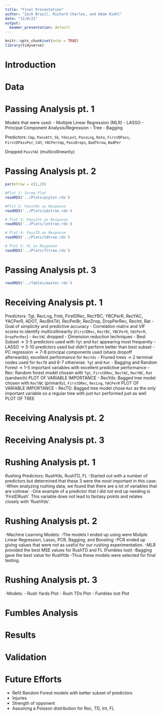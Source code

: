 ```yaml
---
title: "Final Presentation"
author: "Zach Brazil, Richard Charles, and Adam Kiehl"
date: "12/8/21"
output: 
  beamer_presentation: default
---
```


```r
knitr::opts_chunk$set(echo = TRUE)
library(tidyverse)
```

# Introduction

# Data

# Passing Analysis pt. 1

Models that were used:
  - Multiple Linear Regression (MLR)
  - LASSO
  - Principal Component Analysis/Regression
  - Tree
  - Bagging

Predictors: `Cmp`, `PassAtt`, `Sk`, `YdsLost`, `PassLng`, `Rate`, `FirstDPass`, `FirstDPassPer`, `CAY`, `YACPerCmp`, `PassDrops`, `BadThrow`, `BadPer`

Dropped `PassYAC` (multicollinearity)

# Passing Analysis pt. 2

```r
par(mfrow = c(2,2))

#Plot 1: Scree Plot
readRDS('../Plots/pcplot.rds')

#Plot 2: PassYds as Response
readRDS('../Plots/ydstree.rds')

# Plot 3: PassInt as Response
readRDS('../Plots/inttree.rds')

# Plot 4: PassTD as Response
readRDS('../Plots/tdtree.rds')

# Plot 5: FL as Response
readRDS('../Plots/fltree.rds')
```

# Passing Analysis pt. 3

```r
readRDS('../Tables/master.rds')
```

# Receiving Analysis pt. 1

Predictors: Tgt, RecLng, Fmb, FirstDRec, RecYBC, YBCPerR, RecYAC, YACPerR, ADOT, RecBrkTkl, RecPerBr, RecDrop, DropPerRec, RecInt, Rat
- Goal of simplicity and predictive accuracy
- Correlation matrix and VIF scores to identify multicollinearity (`FirstDRec`, `RecYBC`, `YBCPerR`, `YACPerR`, `DropPerRec`)
- `RecYAC` dropped
- Dimension reduction techniques
  - Best Subset -> 3-5 predictors used with `Tgt` and `Rat` appearing most frequently
  - LASSO -> 5-10 predictors used but didn't perform better than best subset 
  - PC regression -> 7-8 principal components used (sharp dropoff afterwards); excellent performance for `RecYds`
  - Pruned trees -> 2 terminal nodes used for `RecTD` and 6-7 otherwise. `Tgt` and `Rat`
  - Bagging and Random Forest -> 1-5 important variables with excellent predictive performance
- Rec: Random forest model chosen with `Tgt`, `FirstDRec`, `RecYAC`, `RecYBC`, `Rat` (sandwich)
PLOT OF VARIABLE IMPORTANCE
- RecYds: Bagged tree model chosen with `RecYBC` (primarily), `FirstDRec`, `RecLng`, `YACPerR`
PLOT OF VARIABLE IMPORTANCE
- RecTD: Bagged tree model chose `Rat` as the only important variable so a regular tree with just `Rat` performed just as well
PLOT OF TREE

# Receiving Analysis pt. 2

# Receiving Analysis pt. 3

# Rushing Analysis pt. 1

Rushing Predictors: RushYds, RushTD, FL
-Started out with a number of predictors but determined that these 3 were the most important in this case. 
-When analyzing rushing data, we found that there are a lot of variables that are colinear. 
-One example of a predictor that I did not end up needing is 'FirstDRush'. This variable does not lead to fantasy points and relates closely with 'RushYds'.

# Rushing Analysis pt. 2

-Machine Learning Models:
  -The models I ended up using were Muliple Linear Regression, Lasso, PCR, Bagging, and Boosting
  -PCR ended up giving values that were not as useful for our rushing experimentation. 
  -MLR provided the best MSE values for RushTD and FL (Fumbles lost)
  -Bagging gave the best value  for RushYds
  -Thus these models were selected for final testing.

# Rushing Analysis pt. 3

-Models:
  - Rush Yards Plot
  - Rush TDs Plot
  - Fumbles lost Plot

# Fumbles Analysis

# Results

# Validation

# Future Efforts

- Refit Random Forest models with better subset of predictors
- Injuries
- Strength of opponent
- Assuming a Poisson distribution for Rec, TD, Int, FL
